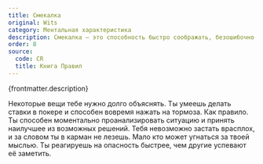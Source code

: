 ```yaml
---
title: Смекалка
original: Wits
category: Ментальная характеристика
description: Смекалка — это способность быстро соображать, безошибочно реагировать на внезапное изменение ситуации, находчивость. «Ты услышал звук» — смекалка, «ты слышишь, как приближаются два охранника» — интеллект. Смекалка позволяет чуять засаду за версту. Она также необходима, чтобы не пришлось рвать волосы на голове из-за того, что остроумный ответ на замечание Гарпии пришёл в голову слишком поздно.
order: 8
source:
  code: CR
  title: Книга Правил
---
```



{frontmatter.description}

<DotsContainer>
  <DotsBlock count={1}>Некоторые вещи тебе нужно долго объяснять.</DotsBlock>
  <DotsBlock count={2}>
    Ты умеешь делать ставки в покере и способен вовремя нажать на тормоза. Как
    правило.
  </DotsBlock>
  <DotsBlock count={3}>
    Ты способен моментально проанализировать ситуацию и принять наилучшее из
    возможных решений.
  </DotsBlock>
  <DotsBlock count={4}>
    Тебя невозможно застать врасплох, и за словом ты в карман не лезешь.
  </DotsBlock>
  <DotsBlock count={5}>
    Мало кто может угнаться за твоей мыслью. Ты реагируешь на опасность быстрее,
    чем другие успевают её заметить.
  </DotsBlock>
</DotsContainer>
